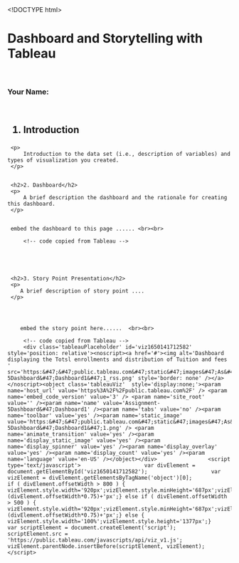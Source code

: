 
<!DOCTYPE html>
<html>    
    <head>
        <title>STA553 Assignment #4</title>
    </head>
    <body>
        
        <h1>Dashboard and Storytelling with Tableau</h1>
        <br>
        <h3>Your Name: </h3>
        <br>

        <h2>1. Introduction</h2>
        <p>
            Introduction to the data set (i.e., description of variables) and types of visualization you created.
        </p>
        

        <h2>2. Dashboard</h2>
        <p>
            A brief description the dashboard and the rationale for creating this dashboard. 
        </p>
        
        
        embed the dashboard to this page ...... <br><br>
            
            <!-- code copied from Tableau -->
            
        
        
            

        <h2>3. Story Point Presentation</h2>
        <p>
           A brief description of story point ....
        </p>
        
       
        

           embed the story point here......  <br><br>
            
            <!-- code copied from Tableau -->
            <div class='tableauPlaceholder' id='viz1650141712582' style='position: relative'><noscript><a href='#'><img alt='Dashboard displaying the Totsl enrollments and distribution of Tuition and fees ' src='https:&#47;&#47;public.tableau.com&#47;static&#47;images&#47;As&#47;Assignment-5Dashboard&#47;Dashboard1&#47;1_rss.png' style='border: none' /></a></noscript><object class='tableauViz'  style='display:none;'><param name='host_url' value='https%3A%2F%2Fpublic.tableau.com%2F' /> <param name='embed_code_version' value='3' /> <param name='site_root' value='' /><param name='name' value='Assignment-5Dashboard&#47;Dashboard1' /><param name='tabs' value='no' /><param name='toolbar' value='yes' /><param name='static_image' value='https:&#47;&#47;public.tableau.com&#47;static&#47;images&#47;As&#47;Assignment-5Dashboard&#47;Dashboard1&#47;1.png' /> <param name='animate_transition' value='yes' /><param name='display_static_image' value='yes' /><param name='display_spinner' value='yes' /><param name='display_overlay' value='yes' /><param name='display_count' value='yes' /><param name='language' value='en-US' /></object></div>                <script type='text/javascript'>                    var divElement = document.getElementById('viz1650141712582');                    var vizElement = divElement.getElementsByTagName('object')[0];                    if ( divElement.offsetWidth > 800 ) { vizElement.style.width='920px';vizElement.style.minHeight='687px';vizElement.style.maxHeight='887px';vizElement.style.height=(divElement.offsetWidth*0.75)+'px';} else if ( divElement.offsetWidth > 500 ) { vizElement.style.width='920px';vizElement.style.minHeight='687px';vizElement.style.maxHeight='887px';vizElement.style.height=(divElement.offsetWidth*0.75)+'px';} else { vizElement.style.width='100%';vizElement.style.height='1377px';}                     var scriptElement = document.createElement('script');                    scriptElement.src = 'https://public.tableau.com/javascripts/api/viz_v1.js';                    vizElement.parentNode.insertBefore(scriptElement, vizElement);                </script>


        
    </body>
</html>


